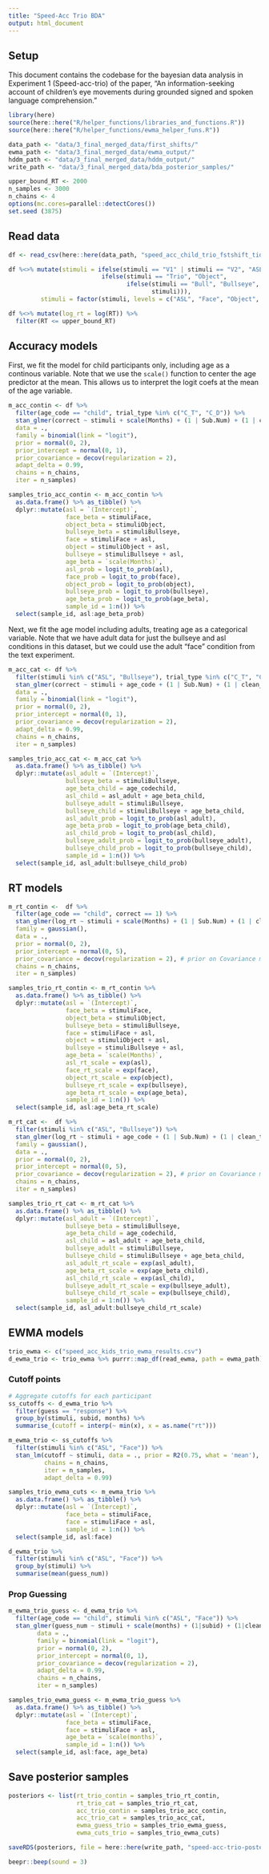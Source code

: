 ```yaml
---
title: "Speed-Acc Trio BDA"
output: html_document
---
```


## Setup

This document contains the codebase for the bayesian data analysis in Experiment 1 (Speed-acc-trio) of the paper, "An information-seeking account of children's eye movements during grounded signed and spoken language comprehension."

```r
library(here)
source(here::here("R/helper_functions/libraries_and_functions.R"))
source(here::here("R/helper_functions/ewma_helper_funs.R"))

data_path <- "data/3_final_merged_data/first_shifts/"
ewma_path <- "data/3_final_merged_data/ewma_output/"
hddm_path <- "data/3_final_merged_data/hddm_output/"
write_path <- "data/3_final_merged_data/bda_posterior_samples/"
```

```r
upper_bound_RT <- 2000
n_samples <- 3000
n_chains <- 4
options(mc.cores=parallel::detectCores())
set.seed (3875)
```

## Read data

```r
df <- read_csv(here::here(data_path, "speed_acc_child_trio_fstshift_tidy.csv"))

df %<>% mutate(stimuli = ifelse(stimuli == "V1" | stimuli == "V2", "ASL", 
                          ifelse(stimuli == "Trio", "Object", 
                                 ifelse(stimuli == "Bull", "Bullseye",
                                        stimuli))),
         stimuli = factor(stimuli, levels = c("ASL", "Face", "Object", "Bullseye")))

df %<>% mutate(log_rt = log(RT)) %>% 
  filter(RT <= upper_bound_RT)
```

## Accuracy models

First, we fit the model for child participants only, including age as a continous variable. Note that we use the `scale()` function to center the age predictor at the mean. This allows us to interpret the logit coefs at the mean of the age variable.

```r
m_acc_contin <- df %>% 
  filter(age_code == "child", trial_type %in% c("C_T", "C_D")) %>% 
  stan_glmer(correct ~ stimuli + scale(Months) + (1 | Sub.Num) + (1 | clean_target_img), 
  data = .,
  family = binomial(link = "logit"), 
  prior = normal(0, 2),
  prior_intercept = normal(0, 1),
  prior_covariance = decov(regularization = 2), 
  adapt_delta = 0.99,
  chains = n_chains,
  iter = n_samples)

samples_trio_acc_contin <- m_acc_contin %>% 
  as.data.frame() %>% as_tibble() %>% 
  dplyr::mutate(asl = `(Intercept)`,
                face_beta = stimuliFace,
                object_beta = stimuliObject,
                bullseye_beta = stimuliBullseye,
                face = stimuliFace + asl,
                object = stimuliObject + asl,
                bullseye = stimuliBullseye + asl,
                age_beta = `scale(Months)`,
                asl_prob = logit_to_prob(asl),
                face_prob = logit_to_prob(face),
                object_prob = logit_to_prob(object),
                bullseye_prob = logit_to_prob(bullseye),
                age_beta_prob = logit_to_prob(age_beta),
                sample_id = 1:n()) %>% 
  select(sample_id, asl:age_beta_prob)
```

Next, we fit the age model including adults, treating age as a categorical variable. Note that we have adult data for just the bullseye and asl conditions in this dataset, but we could use the adult "face" condition from the text experiment. 

```r
m_acc_cat <- df %>% 
  filter(stimuli %in% c("ASL", "Bullseye"), trial_type %in% c("C_T", "C_D")) %>% 
  stan_glmer(correct ~ stimuli + age_code + (1 | Sub.Num) + (1 | clean_target_img), 
  data = .,
  family = binomial(link = "logit"), 
  prior = normal(0, 2),
  prior_intercept = normal(0, 1),
  prior_covariance = decov(regularization = 2), 
  adapt_delta = 0.99,
  chains = n_chains,
  iter = n_samples)

samples_trio_acc_cat <- m_acc_cat %>% 
  as.data.frame() %>% as_tibble() %>% 
  dplyr::mutate(asl_adult = `(Intercept)`,
                bullseye_beta = stimuliBullseye,
                age_beta_child = age_codechild,
                asl_child = asl_adult + age_beta_child, 
                bullseye_adult = stimuliBullseye,
                bullseye_child = stimuliBullseye + age_beta_child,
                asl_adult_prob = logit_to_prob(asl_adult),
                age_beta_prob = logit_to_prob(age_beta_child),
                asl_child_prob = logit_to_prob(asl_child), 
                bullseye_adult_prob = logit_to_prob(bullseye_adult),
                bullseye_child_prob = logit_to_prob(bullseye_child),
                sample_id = 1:n()) %>% 
  select(sample_id, asl_adult:bullseye_child_prob)
```

## RT models

```r
m_rt_contin <-  df %>% 
  filter(age_code == "child", correct == 1) %>% 
  stan_glmer(log_rt ~ stimuli + scale(Months) + (1 | Sub.Num) + (1 | clean_target_img), 
  family = gaussian(),
  data = .,
  prior = normal(0, 2), 
  prior_intercept = normal(0, 5),
  prior_covariance = decov(regularization = 2), # prior on Covariance matrices for mixed effects model
  chains = n_chains,
  iter = n_samples)

samples_trio_rt_contin <- m_rt_contin %>% 
  as.data.frame() %>% as_tibble() %>% 
  dplyr::mutate(asl = `(Intercept)`,
                face_beta = stimuliFace,
                object_beta = stimuliObject,
                bullseye_beta = stimuliBullseye,
                face = stimuliFace + asl,
                object = stimuliObject + asl,
                bullseye = stimuliBullseye + asl,
                age_beta = `scale(Months)`,
                asl_rt_scale = exp(asl),
                face_rt_scale = exp(face),
                object_rt_scale = exp(object),
                bullseye_rt_scale = exp(bullseye),
                age_beta_rt_scale = exp(age_beta),
                sample_id = 1:n()) %>% 
  select(sample_id, asl:age_beta_rt_scale)
```

```r
m_rt_cat <-  df %>% 
  filter(stimuli %in% c("ASL", "Bullseye")) %>% 
  stan_glmer(log_rt ~ stimuli + age_code + (1 | Sub.Num) + (1 | clean_target_img), 
  family = gaussian(),
  data = .,
  prior = normal(0, 2), 
  prior_intercept = normal(0, 5),
  prior_covariance = decov(regularization = 2), # prior on Covariance matrices for mixed effects model
  chains = n_chains,
  iter = n_samples)

samples_trio_rt_cat <- m_rt_cat %>% 
  as.data.frame() %>% as_tibble() %>% 
  dplyr::mutate(asl_adult = `(Intercept)`,
                bullseye_beta = stimuliBullseye,
                age_beta_child = age_codechild,
                asl_child = asl_adult + age_beta_child, 
                bullseye_adult = stimuliBullseye,
                bullseye_child = stimuliBullseye + age_beta_child,
                asl_adult_rt_scale = exp(asl_adult),
                age_beta_rt_scale = exp(age_beta_child),
                asl_child_rt_scale = exp(asl_child), 
                bullseye_adult_rt_scale = exp(bullseye_adult),
                bullseye_child_rt_scale = exp(bullseye_child),
                sample_id = 1:n()) %>% 
  select(sample_id, asl_adult:bullseye_child_rt_scale)
```

## EWMA models

```r
trio_ewma <- c("speed_acc_kids_trio_ewma_results.csv")
d_ewma_trio <- trio_ewma %>% purrr::map_df(read_ewma, path = ewma_path) 
```

### Cutoff points

```r
# Aggregate cutoffs for each participant
ss_cutoffs <- d_ewma_trio %>% 
  filter(guess == "response") %>% 
  group_by(stimuli, subid, months) %>% 
  summarise_(cutoff = interp(~ min(x), x = as.name("rt")))
```

```r
m_ewma_trio <- ss_cutoffs %>% 
  filter(stimuli %in% c("ASL", "Face")) %>% 
  stan_lm(cutoff ~ stimuli, data = ., prior = R2(0.75, what = 'mean'),
          chains = n_chains,
          iter = n_samples,
          adapt_delta = 0.99)

samples_trio_ewma_cuts <- m_ewma_trio %>% 
  as.data.frame() %>% as_tibble() %>% 
  dplyr::mutate(asl = `(Intercept)`,
                face_beta = stimuliFace,
                face = stimuliFace + asl,
                sample_id = 1:n()) %>% 
  select(sample_id, asl:face)
```


```r
d_ewma_trio %>% 
  filter(stimuli %in% c("ASL", "Face")) %>% 
  group_by(stimuli) %>% 
  summarise(mean(guess_num))
```

### Prop Guessing

```r
m_ewma_trio_guess <- d_ewma_trio %>% 
  filter(age_code == "child", stimuli %in% c("ASL", "Face")) %>% 
  stan_glmer(guess_num ~ stimuli + scale(months) + (1|subid) + (1|clean_target_img),
        data = .,
        family = binomial(link = "logit"), 
        prior = normal(0, 2),
        prior_intercept = normal(0, 1),
        prior_covariance = decov(regularization = 2), 
        adapt_delta = 0.99,
        chains = n_chains,
        iter = n_samples)

samples_trio_ewma_guess <- m_ewma_trio_guess %>% 
  as.data.frame() %>% as_tibble() %>% 
  dplyr::mutate(asl = `(Intercept)`,
                face_beta = stimuliFace,
                face = stimuliFace + asl,
                age_beta = `scale(months)`,
                sample_id = 1:n()) %>% 
  select(sample_id, asl:face, age_beta)
```

## Save posterior samples

```r
posteriors <- list(rt_trio_contin = samples_trio_rt_contin,
                   rt_trio_cat = samples_trio_rt_cat,
                   acc_trio_contin = samples_trio_acc_contin,
                   acc_trio_cat = samples_trio_acc_cat,
                   ewma_guess_trio = samples_trio_ewma_guess,
                   ewma_cuts_trio = samples_trio_ewma_cuts)

saveRDS(posteriors, file = here::here(write_path, "speed-acc-trio-posterior-samples.rds"))

beepr::beep(sound = 3)
```

